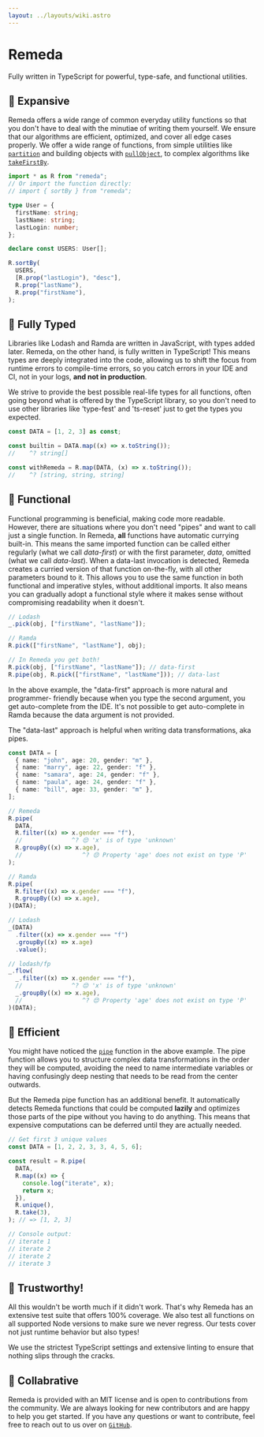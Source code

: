 ```yaml
---
layout: ../layouts/wiki.astro
---
```



# Remeda

Fully written in TypeScript for powerful, type-safe, and functional utilities.

<InstallCommands />

## 🧰 Expansive

Remeda offers a wide range of common everyday utility functions so that you
don't have to deal with the minutiae of writing them yourself. We ensure that
our algorithms are efficient, optimized, and cover all edge cases properly. We
offer a wide range of functions, from simple utilities like
[`partition`](/docs#partition) and building objects with
[`pullObject`](/docs#pullObject), to complex algorithms like
[`takeFirstBy`](/docs#takeFirstBy).

```ts
import * as R from "remeda";
// Or import the function directly:
// import { sortBy } from "remeda";

type User = {
  firstName: string;
  lastName: string;
  lastLogin: number;
};

declare const USERS: User[];

R.sortBy(
  USERS,
  [R.prop("lastLogin"), "desc"],
  R.prop("lastName"),
  R.prop("firstName"),
);
```

## 👷 Fully Typed

Libraries like Lodash and Ramda are written in JavaScript, with types added
later. Remeda, on the other hand, is fully written in TypeScript! This means
types are deeply integrated into the code, allowing us to shift the focus from
runtime errors to compile-time errors, so you catch errors in your IDE and CI,
not in your logs, **and not in production**.

We strive to provide the best possible real-life types for all functions, often
going beyond what is offered by the TypeScript library, so you don't need to use
other libraries like 'type-fest' and 'ts-reset' just to get the types you
expected.

```ts
const DATA = [1, 2, 3] as const;

const builtin = DATA.map((x) => x.toString());
//    ^? string[]

const withRemeda = R.map(DATA, (x) => x.toString());
//    ^? [string, string, string]
```

## 🦾 Functional

Functional programming is beneficial, making code more readable. However, there
are situations where you don't need "pipes" and want to call just a single
function. In Remeda, **all** functions have automatic currying built-in. This
means the same imported function can be called either regularly (what we call
_data-first_) or with the first parameter, _data_, omitted (what we call
_data-last_). When a data-last invocation is detected, Remeda creates a curried
version of that function on-the-fly, with all other parameters bound to it. This
allows you to use the same function in both functional and imperative styles,
without additional imports. It also means you can gradually adopt a functional
style where it makes sense without compromising readability when it doesn't.

```ts
// Lodash
_.pick(obj, ["firstName", "lastName"]);

// Ramda
R.pick(["firstName", "lastName"], obj);

// In Remeda you get both!
R.pick(obj, ["firstName", "lastName"]); // data-first
R.pipe(obj, R.pick(["firstName", "lastName"])); // data-last
```

In the above example, the "data-first" approach is more natural and programmer-
friendly because when you type the second argument, you get auto-complete from
the IDE. It's not possible to get auto-complete in Ramda because the data
argument is not provided.

The "data-last" approach is helpful when writing data transformations, aka
pipes.

```ts
const DATA = [
  { name: "john", age: 20, gender: "m" },
  { name: "marry", age: 22, gender: "f" },
  { name: "samara", age: 24, gender: "f" },
  { name: "paula", age: 24, gender: "f" },
  { name: "bill", age: 33, gender: "m" },
];

// Remeda
R.pipe(
  DATA,
  R.filter((x) => x.gender === "f"),
  //              ^? 😔 'x' is of type 'unknown'
  R.groupBy((x) => x.age),
  //                 ^? 😔 Property 'age' does not exist on type 'P'
);

// Ramda
R.pipe(
  R.filter((x) => x.gender === "f"),
  R.groupBy((x) => x.age),
)(DATA);

// Lodash
_(DATA)
  .filter((x) => x.gender === "f")
  .groupBy((x) => x.age)
  .value();

// lodash/fp
_.flow(
  _.filter((x) => x.gender === "f"),
  //              ^? 😔 'x' is of type 'unknown'
  _.groupBy((x) => x.age),
  //                 ^? 😔 Property 'age' does not exist on type 'P'
)(DATA);
```

## 🔧 Efficient

You might have noticed the [`pipe`](/docs#pipe) function in the above example.
The pipe function allows you to structure complex data transformations in the
order they will be computed, avoiding the need to name intermediate variables or
having confusingly deep nesting that needs to be read from the center outwards.

But the Remeda pipe function has an additional benefit. It automatically detects
Remeda functions that could be computed **lazily** and optimizes those parts of
the pipe without you having to do anything. This means that expensive
computations can be deferred until they are actually needed.

```ts
// Get first 3 unique values
const DATA = [1, 2, 2, 3, 3, 4, 5, 6];

const result = R.pipe(
  DATA,
  R.map((x) => {
    console.log("iterate", x);
    return x;
  }),
  R.unique(),
  R.take(3),
); // => [1, 2, 3]

// Console output:
// iterate 1
// iterate 2
// iterate 2
// iterate 3
```

## 🔬 Trustworthy!

All this wouldn't be worth much if it didn't work. That's why Remeda has an
extensive test suite that offers 100% coverage. We also test all functions on
all supported Node versions to make sure we never regress. Our tests cover not
just runtime behavior but also types!

We use the strictest TypeScript settings and extensive linting to ensure that
nothing slips through the cracks.

## 🥳 Collabrative

Remeda is provided with an MIT license and is open to contributions from the
community. We are always looking for new contributors and are happy to help you
get started. If you have any questions or want to contribute, feel free to reach
out to us over on [`GitHub`](https://github.com/remeda/remeda).
